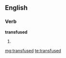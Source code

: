 ==English==

===Verb===
'''transfused'''

# {{past of|[[transfuse]]}}

[[mg:transfused]]
[[te:transfused]]